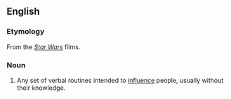==English==
===Etymology===
From the ''[[Star Wars]]'' films.

===Noun===
{{en-noun|sg=[[Jedi]] [[mind trick]]}}
# {{star wars|psychology}} Any set of verbal routines intended to [[influence]] people, usually without their knowledge.